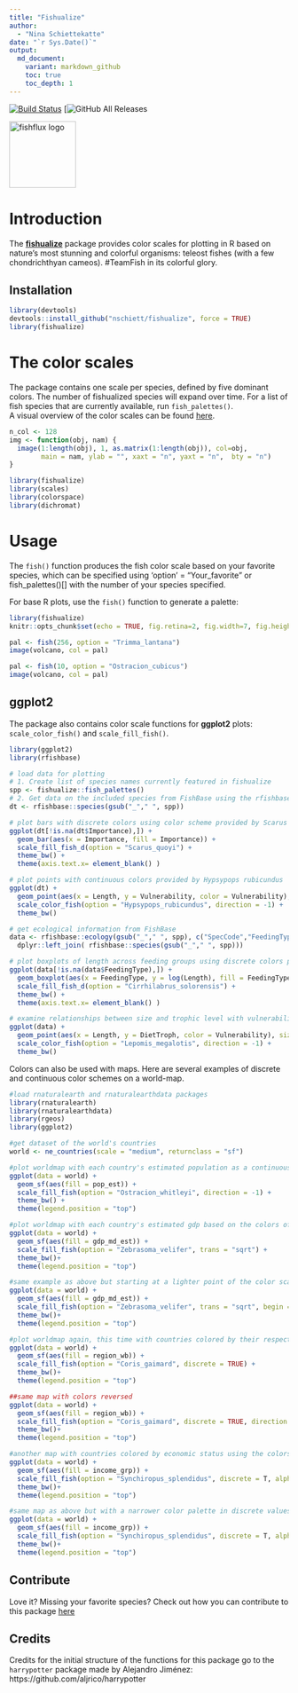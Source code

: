 ```yaml
---
title: "Fishualize"
author:
  - "Nina Schiettekatte"
date: "`r Sys.Date()`"
output:
  md_document:
    variant: markdown_github
    toc: true
    toc_depth: 1
---
```



[![Build Status](https://api.travis-ci.org/nschiett/fishualize.png?branch=master)](https://travis-ci.org/nschiett/fishualize)
[![GitHub All Releases](https://img.shields.io/github/downloads/nschiett/fishualize/total)

<img src="man/figures/fishualize_logo.png" width = 120 alt="fishflux logo"/>



# Introduction

The [**fishualize**](http:://github.com/nschiett/fishualize) package provides color scales for plotting in R based on nature’s most stunning and colorful organisms: teleost fishes (with a few chondrichthyan cameos). #TeamFish in its colorful glory.


## Installation


```r
library(devtools)
devtools::install_github("nschiett/fishualize", force = TRUE)
library(fishualize)
```




# The color scales

The package contains one scale per species, defined by five dominant colors. The number of fishualized species will expand over time. For a list of fish species that are currently available, run `fish_palettes()`.  
A visual overview of the color scales can be found [here]( https://nschiett.github.io/fishualize/articles/overview_colors.html). 


```r
n_col <- 128
img <- function(obj, nam) {
  image(1:length(obj), 1, as.matrix(1:length(obj)), col=obj, 
        main = nam, ylab = "", xaxt = "n", yaxt = "n",  bty = "n")
}
```

```r
library(fishualize)
library(scales)
library(colorspace)
library(dichromat)
```


# Usage

The `fish()` function produces the fish color scale based on your favorite species, which can be specified using ‘option’ = “Your_favorite” or fish_palettes()[] with the number of your species specified.

For base R plots, use the `fish()` function to generate a palette:

```r
library(fishualize)
knitr::opts_chunk$set(echo = TRUE, fig.retina=2, fig.width=7, fig.height=5)
```


```r
pal <- fish(256, option = "Trimma_lantana")
image(volcano, col = pal)

pal <- fish(10, option = "Ostracion_cubicus")
image(volcano, col = pal)
```

## ggplot2

The package also contains color scale functions for **ggplot2**
plots: `scale_color_fish()` and `scale_fill_fish()`. 


```r
library(ggplot2)
library(rfishbase)

# load data for plotting 
# 1. Create list of species names currently featured in fishualize
spp <- fishualize::fish_palettes()
# 2. Get data on the included species from FishBase using the rfishbase package
dt <- rfishbase::species(gsub("_"," ", spp))

# plot bars with discrete colors using color scheme provided by Scarus quoyi
ggplot(dt[!is.na(dt$Importance),]) +
  geom_bar(aes(x = Importance, fill = Importance)) +
  scale_fill_fish_d(option = "Scarus_quoyi") +
  theme_bw() +
  theme(axis.text.x= element_blank() )

# plot points with continuous colors provided by Hypsypops rubicundus
ggplot(dt) +
  geom_point(aes(x = Length, y = Vulnerability, color = Vulnerability), size = 3) +
  scale_color_fish(option = "Hypsypops_rubicundus", direction = -1) +
  theme_bw()

# get ecological information from FishBase
data <- rfishbase::ecology(gsub("_"," ", spp), c("SpecCode","FeedingType", "DietTroph")) %>% 
  dplyr::left_join( rfishbase::species(gsub("_"," ", spp)))

# plot boxplots of length across feeding groups using discrete colors provided by Cirrilabrus solorensis
ggplot(data[!is.na(data$FeedingType),]) +
  geom_boxplot(aes(x = FeedingType, y = log(Length), fill = FeedingType )) +
  scale_fill_fish_d(option = "Cirrhilabrus_solorensis") +
  theme_bw() +
  theme(axis.text.x= element_blank() )

# examine relationships between size and trophic level with vulnerability as a continuous color scheme provided by Lepomis megalotis
ggplot(data) +
  geom_point(aes(x = Length, y = DietTroph, color = Vulnerability), size = 6, alpha = 0.9) +
  scale_color_fish(option = "Lepomis_megalotis", direction = -1) +
  theme_bw()
```

Colors can also be used with maps. Here are several examples of discrete and continuous color schemes on a world-map.

```r

#load rnaturalearth and rnaturalearthdata packages
library(rnaturalearth)
library(rnaturalearthdata)
library(rgeos)
library(ggplot2)

#get dataset of the world's countries
world <- ne_countries(scale = "medium", returnclass = "sf")

#plot worldmap with each country's estimated population as a continuous colors scale based on the reverse colors of Whitley's Boxfish Ostracion whitleyi
ggplot(data = world) +
  geom_sf(aes(fill = pop_est)) +
  scale_fill_fish(option = "Ostracion_whitleyi", direction = -1) +
  theme_bw() +
  theme(legend.position = "top")

#plot worldmap with each country's estimated gdp based on the colors of the Sailfin Tang Zebrasoma velifer
ggplot(data = world) +
  geom_sf(aes(fill = gdp_md_est)) +
  scale_fill_fish(option = "Zebrasoma_velifer", trans = "sqrt") +
  theme_bw()+
  theme(legend.position = "top")

#same example as above but starting at a lighter point of the color scale
ggplot(data = world) +
  geom_sf(aes(fill = gdp_md_est)) +
  scale_fill_fish(option = "Zebrasoma_velifer", trans = "sqrt", begin = 0.3, end = 1) +
  theme_bw()+
  theme(legend.position = "top")

#plot worldmap again, this time with countries colored by their respective regional affiliation using the colors of the Clown coris *Coris gaimard* and 'discrete = TRUE'
ggplot(data = world) +
  geom_sf(aes(fill = region_wb)) +
  scale_fill_fish(option = "Coris_gaimard", discrete = TRUE) +
  theme_bw()+
  theme(legend.position = "top")

##same map with colors reversed
ggplot(data = world) +
  geom_sf(aes(fill = region_wb)) +
  scale_fill_fish(option = "Coris_gaimard", discrete = TRUE, direction = -1) +
  theme_bw()+
  theme(legend.position = "top")

#another map with countries colored by economic status using the colors of the Mandarinfish *Synchiropus splendidus*
ggplot(data = world) +
  geom_sf(aes(fill = income_grp)) +
  scale_fill_fish(option = "Synchiropus_splendidus", discrete = T, alpha = 0.8) +
  theme_bw()+
  theme(legend.position = "top")

#same map as above but with a narrower color palette in discrete values
ggplot(data = world) +
  geom_sf(aes(fill = income_grp)) +
  scale_fill_fish(option = "Synchiropus_splendidus", discrete = T, alpha = 0.8, begin = 0.3, end = 1) +
  theme_bw()+
  theme(legend.position = "top")
```

## Contribute
Love it? Missing your favorite species? Check out how you can contribute to this package [here](https://nschiett.github.io/fishualize/articles/contribute.html)

## Credits

Credits for the initial structure of the functions for this package go to the `harrypotter` package made by Alejandro Jiménez: https://github.com/aljrico/harrypotter
